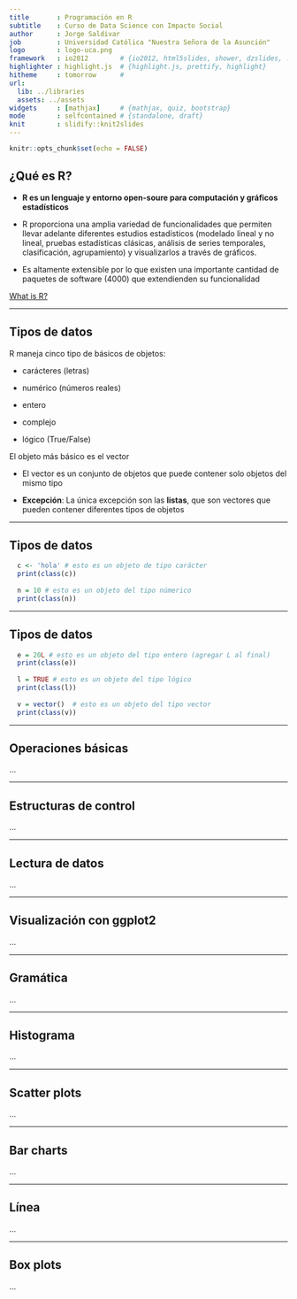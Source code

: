 ```yaml
---
title       : Programación en R
subtitle    : Curso de Data Science con Impacto Social
author      : Jorge Saldivar
job         : Universidad Católica "Nuestra Señora de la Asunción"
logo        : logo-uca.png
framework   : io2012        # {io2012, html5slides, shower, dzslides, ...}
highlighter : highlight.js  # {highlight.js, prettify, highlight}
hitheme     : tomorrow      # 
url:
  lib: ../libraries
  assets: ../assets
widgets     : [mathjax]     # {mathjax, quiz, bootstrap}
mode        : selfcontained # {standalone, draft}
knit        : slidify::knit2slides
---
```


```r
knitr::opts_chunk$set(echo = FALSE)
```

## ¿Qué es R?

* **R es un lenguaje y entorno open-soure para computación y gráficos estadísticos**

* R proporciona una amplia variedad de funcionalidades que permiten llevar adelante diferentes estudios estadísticos (modelado lineal y no lineal, pruebas estadísticas clásicas, análisis de series temporales, clasificación, agrupamiento) y visualizarlos a través de gráficos. 

* Es altamente extensible por lo que existen una importante cantidad de paquetes de software (4000) que extendienden su funcionalidad

[What is R?](https://www.r-project.org/about.html)

---

## Tipos de datos

R maneja cinco tipo de básicos de objetos:

-   carácteres (letras)

-   numérico (números reales)

-   entero

-   complejo

-   lógico (True/False)

El objeto más básico es el vector

-   El vector es un conjunto de objetos que puede contener solo objetos del mismo tipo

-   **Excepción**: La única excepción son las **listas**, que son vectores que pueden contener diferentes tipos de objetos

---

## Tipos de datos

```r
  c <- 'hola' # esto es un objeto de tipo carácter
  print(class(c))
  
  n = 10 # esto es un objeto del tipo númerico
  print(class(n))
```

---

## Tipos de datos

```r
  e = 20L # esto es un objeto del tipo entero (agregar L al final)
  print(class(e))
  
  l = TRUE # esto es un objeto del tipo lógico
  print(class(l))
  
  v = vector()  # esto es un objeto del tipo vector
  print(class(v))
```

---

## Operaciones básicas

...

---

## Estructuras de control

...

---

## Lectura de datos

...

---

## Visualización con ggplot2

...

---

## Gramática

...

---

## Histograma

...

---

## Scatter plots

...

---

## Bar charts

...

---

## Línea

...

---

## Box plots

...